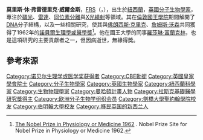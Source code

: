 {{Infobox_Scientist 
|name = 莫里斯·休·弗雷德里克·威爾金斯{{Nobel icon|1962年諾貝爾生理學或醫學獎|諾貝爾生理學或醫學獎}}<br>Maurice Hugh Frederick Wilkins
|image = maurice_wilkins.jpg
|image_size = 200px 
|birth_date = {{birth date|1916|12|15}}
|birth_place = [[新西兰|新西兰]][[怀拉拉帕|怀拉拉帕]][[庞加罗阿|庞加罗阿]]
|residence = 
|nationality = {{UK}}
|death_date = {{death date and age|2004|10|5|1916|12|15}}
|death_place = {{UK}}[[伦敦|伦敦]][[布萊克希斯|布萊克希斯]]
|field = [[分子生物学|分子生物学]]
|work_institution =  
|alma_mater = 
|doctoral_advisor = 
|doctoral_students = 
|known_for  = [[X光繞射|X光繞射]]、[[DNA|DNA]]
|prizes = [[File:Nobel_prize_medal.svg|20px]][[诺贝尔生理学或医学奖|诺贝尔生理学或医学奖]]（1962年）
|religion = 
|footnotes = 
}}

'''莫里斯·休·弗雷德里克·威爾金斯'''{{CBE}}，[[英國皇家學會|FRS]]（{{lang-en|'''Maurice Hugh Frederick Wilkins'''}}，{{bd|1916年|12月15日|2004年|10月5日|catIdx=Wilkins}}），出生於[[紐西蘭|紐西蘭]]，[[英國|英國]][[分子生物學|分子生物學家]]，專注於[[磷光|磷光]]、[[雷達|雷達]]、[[同位素分離|同位素分離]]與[[X光繞射|X光繞射]]等領域。其在[[倫敦國王學院|倫敦國王學院]]期間解開了[[DNA|DNA]]分子結構，以及一些相關研究，使其與[[佛朗西斯·克里克|佛朗西斯·克里克]]、[[詹姆斯·沃森|詹姆斯·沃森]]共同獲得了1962年的[[諾貝爾生理學或醫學獎|諾貝爾生理學或醫學獎]]<ref>[http://nobelprize.org/medicine/laureates/1962/index.html The Nobel Prize in Physiology or Medicine 1962] {{Wayback|url=http://nobelprize.org/medicine/laureates/1962/index.html |date=20081202191509 }}. Nobel Prize Site for Nobel Prize in Physiology or Medicine 1962.</ref>。他在國王大學的同事[[羅莎琳·富蘭克林|羅莎琳·富蘭克林]]，也是這項研究的主要貢獻者之一，但因病逝世，無緣得獎。

== 參考來源 ==
{{reflist}}

{{DNA Double Helix}}
{{諾貝爾生理學或醫學獎獲得者 (1951年-1975年)}}
{{阿尔伯特·拉斯克基础医学研究奖获得者}}

{{Authority control}}
{{DEFAULTSORT:Wilkins, Maurice}}
[[Category:诺贝尔生理学或医学奖获得者|Category:诺贝尔生理学或医学奖获得者]]
[[Category:CBE勳銜|Category:CBE勳銜]]
[[Category:英國皇家學會院士|Category:英國皇家學會院士]]
[[Category:分子生物學家|Category:分子生物學家]]
[[Category:英國生物學家|Category:英國生物學家]]
[[Category:紐西蘭科學家|Category:紐西蘭科學家]]
[[Category:生物物理學家|Category:生物物理學家]]
[[Category:曼哈頓計畫人物|Category:曼哈頓計畫人物]]
[[Category:拉斯克基礎醫學研究獎得主|Category:拉斯克基礎醫學研究獎得主]]
[[Category:欧洲分子生物学组织会员|Category:欧洲分子生物学组织会员]]
[[Category:劍橋大學聖約翰學院校友|Category:劍橋大學聖約翰學院校友]]
[[Category:伯明翰大學校友|Category:伯明翰大學校友]]
[[Category:移民英国的新西兰人|Category:移民英国的新西兰人]]